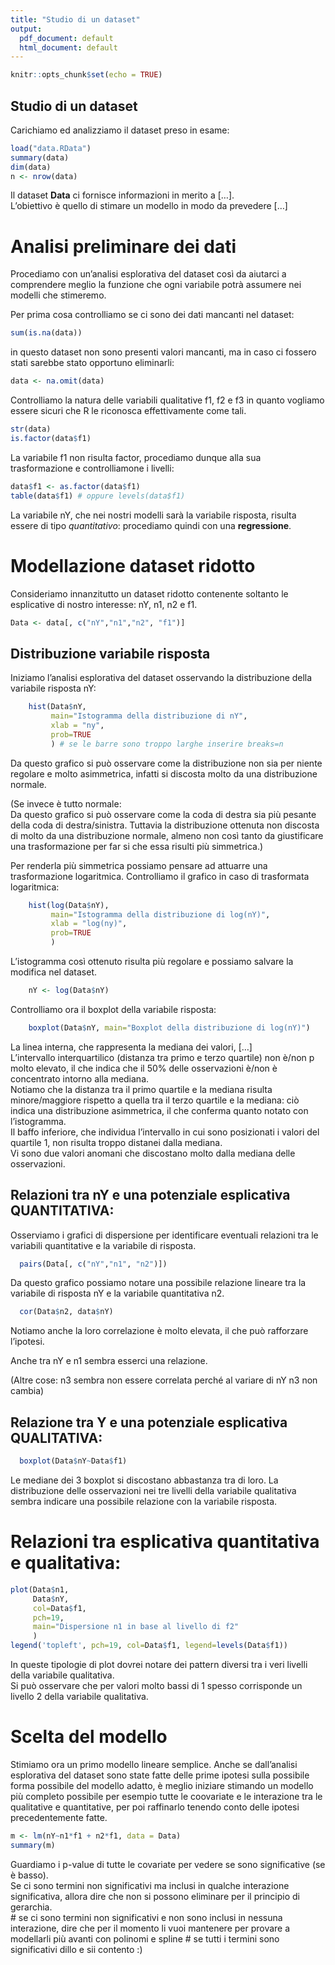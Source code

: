 ```yaml
---
title: "Studio di un dataset"
output:
  pdf_document: default
  html_document: default
---
```


```r
knitr::opts_chunk$set(echo = TRUE)
```

## Studio di un dataset

Carichiamo ed analizziamo il dataset preso in esame:
```r
load("data.RData")
summary(data)
dim(data)
n <- nrow(data)
```

Il dataset **Data** ci fornisce informazioni in merito a […].  
L’obiettivo è quello di stimare un modello in modo da prevedere [...]

# Analisi preliminare dei dati
Procediamo con un’analisi esplorativa del dataset così da aiutarci a comprendere meglio la funzione che ogni variabile potrà assumere nei modelli che stimeremo.

Per prima cosa controlliamo se ci sono dei dati mancanti nel dataset:

```r
sum(is.na(data))
```
in questo dataset non sono presenti valori mancanti, ma in caso ci fossero stati sarebbe stato opportuno eliminarli:
```r
data <- na.omit(data)
```

Controlliamo la natura delle variabili qualitative f1, f2  e f3 in quanto vogliamo essere sicuri che R le riconosca effettivamente come tali.
```r
str(data)
is.factor(data$f1) 

```

La variabile f1 non risulta factor, procediamo dunque alla sua trasformazione e controlliamone i livelli:

```r
data$f1 <- as.factor(data$f1)
table(data$f1) # oppure levels(data$f1)
```


La variabile nY, che nei nostri modelli sarà la variabile risposta, risulta essere di tipo *quantitativo*: procediamo quindi con una **regressione**.


# Modellazione dataset ridotto
Consideriamo innanzitutto un dataset ridotto contenente soltanto le esplicative di nostro interesse: nY, n1, n2 e f1.

```r
Data <- data[, c("nY","n1","n2", "f1")]
```

## Distribuzione variabile risposta
Iniziamo l'analisi esplorativa del dataset osservando la distribuzione della variabile risposta nY:
```r
	hist(Data$nY, 
	     main="Istogramma della distribuzione di nY",
	     xlab = "ny",
	     prob=TRUE
	     ) # se le barre sono troppo larghe inserire breaks=n
```

Da questo grafico si può osservare come la distribuzione non sia per niente regolare e molto asimmetrica, infatti si discosta molto da una distribuzione normale.

(Se invece è tutto normale:  
Da questo grafico si può osservare come la coda di destra sia più pesante della coda di destra/sinistra. Tuttavia la distribuzione ottenuta non discosta di molto da una distribuzione normale, almeno non così tanto da giustificare una trasformazione per far si che essa risulti più simmetrica.)  


Per renderla più simmetrica possiamo pensare ad attuarre una trasformazione logaritmica. Controlliamo il grafico in caso di trasformata logaritmica:
```r
	hist(log(Data$nY), 
	     main="Istogramma della distribuzione di log(nY)",
	     xlab = "log(ny)",
	     prob=TRUE
	     )
```

L’istogramma così ottenuto risulta più regolare e possiamo salvare la modifica nel dataset.
```r
	nY <- log(Data$nY)
```

Controlliamo ora il boxplot della variabile risposta:
```r
	boxplot(Data$nY, main="Boxplot della distribuzione di log(nY)")
```

La linea interna, che rappresenta la mediana dei valori, […]  
L’intervallo interquartilico (distanza tra primo e terzo quartile) non è/non p molto elevato, il che indica che il 50% delle osservazioni è/non è concentrato intorno alla mediana.  
Notiamo che la distanza tra il primo quartile e la mediana risulta minore/maggiore rispetto a quella tra il terzo quartile e la mediana: ciò indica una distribuzione asimmetrica, il che conferma quanto notato con l’istogramma.  
Il baffo inferiore, che individua l'intervallo in cui sono posizionati i valori del quartile 1, non risulta troppo distanei dalla mediana.  
Vi sono due valori anomani che discostano molto dalla mediana delle osservazioni.

## Relazioni tra nY e una potenziale esplicativa QUANTITATIVA:
Osserviamo i grafici di dispersione per identificare eventuali relazioni tra le variabili quantitative e la variabile di risposta. 
```r
  pairs(Data[, c("nY","n1", "n2")]) 
```
Da questo grafico possiamo notare una possibile relazione lineare tra la variabile di risposta nY e la variabile quantitativa n2.
```r
  cor(Data$n2, data$nY)
```
Notiamo anche la loro correlazione è molto elevata, il che può rafforzare l'ipotesi.

Anche tra nY e n1 sembra esserci una relazione.

(Altre cose: n3 sembra non essere correlata perché al variare di nY n3 non cambia)

## Relazione tra Y e una potenziale esplicativa QUALITATIVA:
```r
  boxplot(Data$nY~Data$f1)
```

Le mediane dei 3 boxplot si discostano abbastanza tra di loro. La distribuzione delle osservazioni nei tre livelli della variabile qualitativa sembra indicare una possibile relazione con la variabile risposta.

# Relazioni tra esplicativa quantitativa e qualitativa:
```r
plot(Data$n1,
     Data$nY,
     col=Data$f1,
     pch=19,
     main="Dispersione n1 in base al livello di f2"
     )
legend('topleft', pch=19, col=Data$f1, legend=levels(Data$f1))

```

In queste tipologie di plot dovrei notare dei pattern diversi tra i veri livelli della variabile qualitativa.  
Si può osservare che per valori molto bassi di 1 spesso corrisponde un livello 2 della variabile qualitativa.

# Scelta del modello
Stimiamo ora un primo modello lineare semplice.
Anche se dall’analisi esplorativa del dataset sono state fatte delle prime ipotesi sulla possibile forma possibile del modello adatto, è meglio iniziare stimando un modello più completo possibile per esempio tutte le coovariate e le interazione tra le qualitative e quantitative, per poi raffinarlo tenendo conto delle ipotesi precedentemente fatte.
```r
m <- lm(nY~n1*f1 + n2*f1, data = Data)
summary(m)
```
Guardiamo i p-value di tutte le covariate per vedere se sono significative (se è basso).  
Se ci sono termini non significativi ma inclusi in qualche interazione significativa, allora dire che non si possono eliminare per il principio di gerarchia.  
# se ci sono termini non significativi e non sono inclusi in nessuna interazione, dire che per il momento li vuoi mantenere per provare a modellarli più avanti con polinomi e spline
# se tutti i termini sono significativi dillo e sii contento :)


